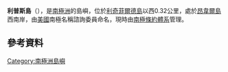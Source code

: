 {{Coord|64|46|S|64|07|W|display=title}}

'''利普斯島'''（{{lang-en|Lipps Island}}），是[[南極洲|南極洲]]的島嶼，位於[[利奇菲爾德島|利奇菲爾德島]]以西0.32公里，處於[[昂韋爾島|昂韋爾島]]西南岸，由[[美國|美國]]南極名稱諮詢委員命名，現時由[[南極條約體系|南極條約體系]]管理。

==參考資料==
{{usgs-gazetteer}}

{{Antarctica-geo-stub}}
[[Category:南極洲島嶼|Category:南極洲島嶼]]